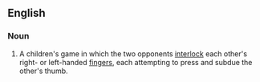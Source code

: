 ==English==
{{wikipedia|thumb wrestling}}

===Noun===
{{en-noun|head=[[thumb]] [[war]]}}

# {{label|en|games}} A children's game in which the two opponents [[interlock]] each other's right- or left-handed [[fingers]], each attempting to press and subdue the other's thumb.